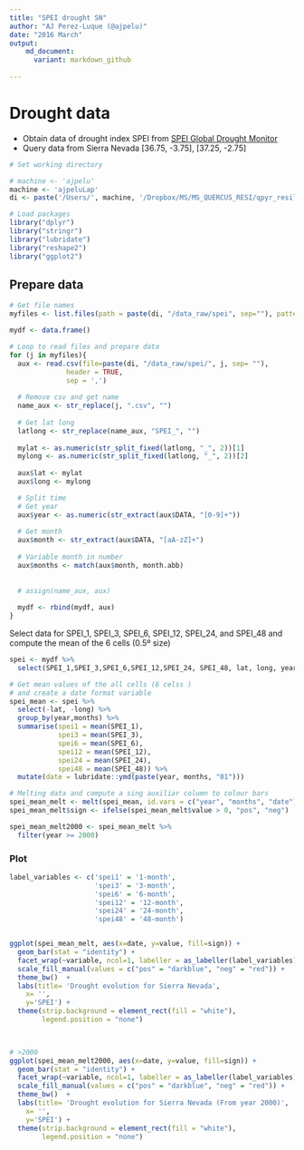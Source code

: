 ```yaml
---
title: "SPEI drought SN"
author: "AJ Perez-Luque (@ajpelu)"
date: "2016 March"
output:  
    md_document:
      variant: markdown_github
      
---
```

# Drought data

* Obtain data of drought index SPEI from [SPEI Global Drought Monitor](http://sac.csic.es/spei/map/maps.html)
* Query data from Sierra Nevada [36.75, -3.75], [37.25, -2.75] 

```r
# Set working directory 

# machine <- 'ajpelu'
machine <- 'ajpeluLap'
di <- paste('/Users/', machine, '/Dropbox/MS/MS_QUERCUS_RESI/qpyr_resilience', sep='')
```

```r
# Load packages 
library("dplyr")
library("stringr")
library("lubridate")
library("reshape2")
library("ggplot2")
```

## Prepare data
```r

# Get file names
myfiles <- list.files(path = paste(di, "/data_raw/spei", sep=""), pattern = "\\.csv$")

mydf <- data.frame() 

# Loop to read files and prepare data
for (j in myfiles){ 
  aux <- read.csv(file=paste(di, "/data_raw/spei/", j, sep= ""),
              header = TRUE,
              sep = ',')
  
  # Remove csv and get name 
  name_aux <- str_replace(j, ".csv", "") 
  
  # Get lat long
  latlong <- str_replace(name_aux, "SPEI_", "")
  
  mylat <- as.numeric(str_split_fixed(latlong, "_", 2))[1]
  mylong <- as.numeric(str_split_fixed(latlong, "_", 2))[2]
  
  aux$lat <- mylat
  aux$long <- mylong 

  # Split time 
  # Get year 
  aux$year <- as.numeric(str_extract(aux$DATA, "[0-9]+"))
  
  # Get month 
  aux$month <- str_extract(aux$DATA, "[aA-zZ]+")
  
  # Variable month in number 
  aux$months <- match(aux$month, month.abb)
  
  
  # assign(name_aux, aux)
  
  mydf <- rbind(mydf, aux)
}
```

Select data for SPEI_1, SPEI_3, SPEI_6, SPEI_12, SPEI_24, and SPEI_48 and compute the mean of the 6 cells (0.5º size)

```r
spei <- mydf %>% 
  select(SPEI_1,SPEI_3,SPEI_6,SPEI_12,SPEI_24, SPEI_48, lat, long, year, months) 

# Get mean values of the all cells (6 celss ) 
# and create a date format variable 
spei_mean <- spei %>% 
  select(-lat, -long) %>% 
  group_by(year,months) %>% 
  summarise(spei1 = mean(SPEI_1),
            spei3 = mean(SPEI_3),
            spei6 = mean(SPEI_6),
            spei12 = mean(SPEI_12),
            spei24 = mean(SPEI_24),
            spei48 = mean(SPEI_48)) %>%
  mutate(date = lubridate::ymd(paste(year, months, "01"))) 

# Melting data and compute a sing auxiliar column to colour bars 
spei_mean_melt <- melt(spei_mean, id.vars = c("year", "months", "date"))
spei_mean_melt$sign <- ifelse(spei_mean_melt$value > 0, "pos", "neg")

spei_mean_melt2000 <- spei_mean_melt %>% 
  filter(year >= 2000)
```


### Plot 
```r
label_variables <- c('spei1' = '1-month',
                     'spei3' = '3-month',
                     'spei6' = '6-month',
                     'spei12' = '12-month',
                     'spei24' = '24-month',
                     'spei48' = '48-month')


ggplot(spei_mean_melt, aes(x=date, y=value, fill=sign)) +  
  geom_bar(stat = "identity") + 
  facet_wrap(~variable, ncol=1, labeller = as_labeller(label_variables)) + 
  scale_fill_manual(values = c("pos" = "darkblue", "neg" = "red")) +
  theme_bw()  + 
  labs(title= 'Drought evolution for Sierra Nevada',
    x= '',
    y='SPEI') +
  theme(strip.background = element_rect(fill = "white"),
        legend.position = "none") 
  


# >2000
ggplot(spei_mean_melt2000, aes(x=date, y=value, fill=sign)) +  
  geom_bar(stat = "identity") + 
  facet_wrap(~variable, ncol=1, labeller = as_labeller(label_variables)) + 
  scale_fill_manual(values = c("pos" = "darkblue", "neg" = "red")) +
  theme_bw()  + 
  labs(title= 'Drought evolution for Sierra Nevada (From year 2000)',
    x= '',
    y='SPEI') +
  theme(strip.background = element_rect(fill = "white"),
        legend.position = "none") 

```





